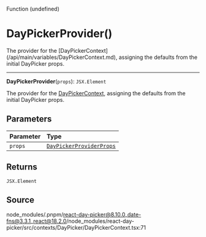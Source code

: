 <SectionTitle>Function (undefined)</SectionTitle>

# DayPickerProvider()

<Description>
The provider for the [DayPickerContext](/api/main/variables/DayPickerContext.md), assigning the defaults from the
initial DayPicker props.
</Description>

---

<a id="undefined" name="undefined"></a>

<SignatureMemberIdentifier>**DayPickerProvider**(`props`): `JSX.Element`</SignatureMemberIdentifier>

The provider for the [DayPickerContext](/api/main/variables/DayPickerContext.md), assigning the defaults from the
initial DayPicker props.

## Parameters

| Parameter | Type |
| :------ | :------ |
| `props` | [`DayPickerProviderProps`](/api/main/interfaces/DayPickerProviderProps.md) |

## Returns

`JSX.Element`

## Source

node\_modules/.pnpm/react-day-picker@8.10.0\_date-fns@3.3.1\_react@18.2.0/node\_modules/react-day-picker/src/contexts/DayPicker/DayPickerContext.tsx:71
